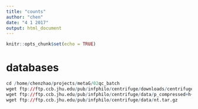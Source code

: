 ```yaml
---
title: "counts"
author: "chen"
date: "4 1 2017"
output: html_document
---
```


```r
knitr::opts_chunk$set(echo = TRUE)
```

# databases
```r
cd /home/chenzhao/projects/metaG/02qc_batch
wget ftp://ftp.ccb.jhu.edu/pub/infphilo/centrifuge/downloads/centrifuge-1.0.3-beta-Linux_x86_64.zip
wget ftp://ftp.ccb.jhu.edu/pub/infphilo/centrifuge/data/p_compressed+h+v.tar.gz
wget ftp://ftp.ccb.jhu.edu/pub/infphilo/centrifuge/data/nt.tar.gz



```
